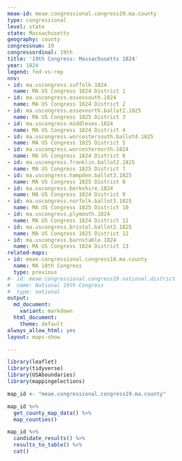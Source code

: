 ```yaml
---
meae-id: meae.congressional.congress19.ma.county
type: congressional
level: state
state: Massachusetts
geography: county
congressnum: 19
congressordinal: 19th
title: '19th Congress: Massachusetts 1824'
year: 1824
legend: fed-vs-rep
nnv:
- id: ma.uscongress.suffolk.1824
  name: MA US Congress 1824 District 1
- id: ma.uscongress.essexsouth.1824
  name: MA US Congress 1824 District 2
- id: ma.uscongress.essexnorth.ballot2.1825
  name: MA US Congress 1825 District 3
- id: ma.uscongress.middlesex.1824
  name: MA US Congress 1824 District 4
- id: ma.uscongress.worcestersouth.ballot4.1825
  name: MA US Congress 1825 District 5
- id: ma.uscongress.worcesternorth.1824
  name: MA US Congress 1824 District 6
- id: ma.uscongress.franklin.ballot2.1825
  name: MA US Congress 1825 District 7
- id: ma.uscongress.hampden.ballot3.1825
  name: MA US Congress 1825 District 8
- id: ma.uscongress.berkshire.1824
  name: MA US Congress 1824 District 9
- id: ma.uscongress.norfolk.ballot3.1825
  name: MA US Congress 1825 District 10
- id: ma.uscongress.plymouth.1824
  name: MA US Congress 1824 District 11
- id: ma.uscongress.bristol.ballot2.1825
  name: MA US Congress 1825 District 12
- id: ma.uscongress.barnstable.1824
  name: MA US Congress 1824 District 13
related-maps:
- id: meae.congressional.congress18.ma.county
  name: MA 18th Congress
  type: previous
#- id: meae.congressional.congress19.national.district
#  name: National 19th Congress
#  type: national
output:
  md_document:
    variant: markdown
  html_document:
    theme: default
always_allow_html: yes
layout: maps-show

---
```


```r
library(leaflet)
library(tidyverse)
library(USAboundaries)
library(mappingelections)

map_id <- "meae.congressional.congress19.ma.county"
```

<div class="map">

```r
map_id %>%
  get_county_map_data() %>%
  map_counties()
```

</div>

<div class="results-table">

```r
map_id %>%
  candidate_results() %>%
  results_to_table() %>%
  cat()
```

</div>
